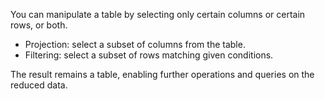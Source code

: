 You can manipulate a table by selecting only certain columns or certain rows, or both.

- Projection: select a subset of columns from the table.
- Filtering: select a subset of rows matching given conditions.

The result remains a table, enabling further operations and queries on the reduced data.

